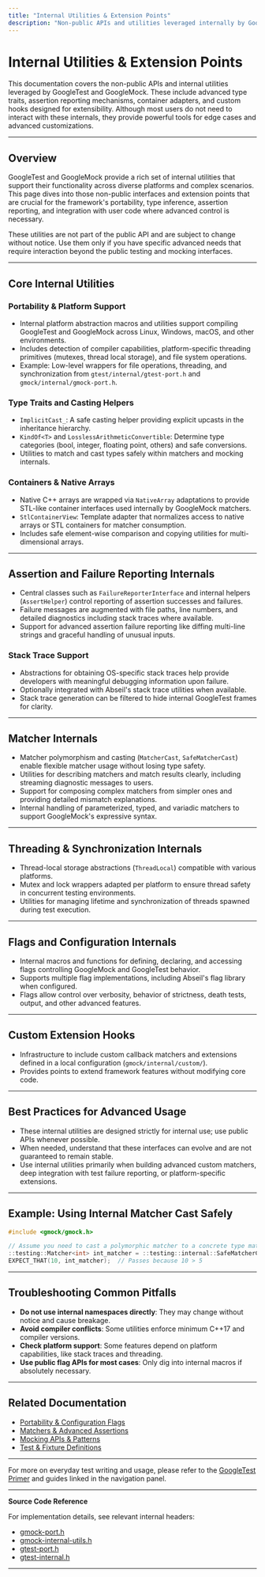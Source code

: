```yaml
---
title: "Internal Utilities & Extension Points"
description: "Non-public APIs and utilities leveraged internally by GoogleTest and GoogleMock, such as type traits, assertion reporting, container handling, and custom configuration hooks. Generally not needed for most users, but useful for advanced scenarios."
---
```


# Internal Utilities & Extension Points

This documentation covers the non-public APIs and internal utilities leveraged by GoogleTest and GoogleMock. These include advanced type traits, assertion reporting mechanisms, container adapters, and custom hooks designed for extensibility. Although most users do not need to interact with these internals, they provide powerful tools for edge cases and advanced customizations.

---

## Overview

GoogleTest and GoogleMock provide a rich set of internal utilities that support their functionality across diverse platforms and complex scenarios. This page dives into those non-public interfaces and extension points that are crucial for the framework's portability, type inference, assertion reporting, and integration with user code where advanced control is necessary.

These utilities are not part of the public API and are subject to change without notice. Use them only if you have specific advanced needs that require interaction beyond the public testing and mocking interfaces.

---

## Core Internal Utilities

### Portability & Platform Support

- Internal platform abstraction macros and utilities support compiling GoogleTest and GoogleMock across Linux, Windows, macOS, and other environments.
- Includes detection of compiler capabilities, platform-specific threading primitives (mutexes, thread local storage), and file system operations.
- Example: Low-level wrappers for file operations, threading, and synchronization from `gtest/internal/gtest-port.h` and `gmock/internal/gmock-port.h`.

### Type Traits and Casting Helpers

- `ImplicitCast_`: A safe casting helper providing explicit upcasts in the inheritance hierarchy.
- `KindOf<T>` and `LosslessArithmeticConvertible`: Determine type categories (bool, integer, floating point, others) and safe conversions.
- Utilities to match and cast types safely within matchers and mocking internals.

### Containers & Native Arrays

- Native C++ arrays are wrapped via `NativeArray` adaptations to provide STL-like container interfaces used internally by GoogleMock matchers.
- `StlContainerView`: Template adapter that normalizes access to native arrays or STL containers for matcher consumption.
- Includes safe element-wise comparison and copying utilities for multi-dimensional arrays.

---

## Assertion and Failure Reporting Internals

- Central classes such as `FailureReporterInterface` and internal helpers (`AssertHelper`) control reporting of assertion successes and failures.
- Failure messages are augmented with file paths, line numbers, and detailed diagnostics including stack traces where available.
- Support for advanced assertion failure reporting like diffing multi-line strings and graceful handling of unusual inputs.

### Stack Trace Support

- Abstractions for obtaining OS-specific stack traces help provide developers with meaningful debugging information upon failure.
- Optionally integrated with Abseil's stack trace utilities when available.
- Stack trace generation can be filtered to hide internal GoogleTest frames for clarity.

---

## Matcher Internals

- Matcher polymorphism and casting (`MatcherCast`, `SafeMatcherCast`) enable flexible matcher usage without losing type safety.
- Utilities for describing matchers and match results clearly, including streaming diagnostic messages to users.
- Support for composing complex matchers from simpler ones and providing detailed mismatch explanations.
- Internal handling of parameterized, typed, and variadic matchers to support GoogleMock's expressive syntax.

---

## Threading & Synchronization Internals

- Thread-local storage abstractions (`ThreadLocal`) compatible with various platforms.
- Mutex and lock wrappers adapted per platform to ensure thread safety in concurrent testing environments.
- Utilities for managing lifetime and synchronization of threads spawned during test execution.

---

## Flags and Configuration Internals

- Internal macros and functions for defining, declaring, and accessing flags controlling GoogleMock and GoogleTest behavior.
- Supports multiple flag implementations, including Abseil's flag library when configured.
- Flags allow control over verbosity, behavior of strictness, death tests, output, and other advanced features.

---

## Custom Extension Hooks

- Infrastructure to include custom callback matchers and extensions defined in a local configuration (`gmock/internal/custom/`).
- Provides points to extend framework features without modifying core code.

---

## Best Practices for Advanced Usage

- These internal utilities are designed strictly for internal use; use public APIs whenever possible.
- When needed, understand that these interfaces can evolve and are not guaranteed to remain stable.
- Use internal utilities primarily when building advanced custom matchers, deep integration with test failure reporting, or platform-specific extensions.

---

## Example: Using Internal Matcher Cast Safely

```cpp
#include <gmock/gmock.h>

// Assume you need to cast a polymorphic matcher to a concrete type matcher.
::testing::Matcher<int> int_matcher = ::testing::internal::SafeMatcherCast<int>(::testing::Gt(5));
EXPECT_THAT(10, int_matcher);  // Passes because 10 > 5
```

---

## Troubleshooting Common Pitfalls

- **Do not use internal namespaces directly**: They may change without notice and cause breakage.
- **Avoid compiler conflicts**: Some utilities enforce minimum C++17 and compiler versions.
- **Check platform support**: Some features depend on platform capabilities, like stack traces and threading.
- **Use public flag APIs for most cases**: Only dig into internal macros if absolutely necessary.

---

## Related Documentation

- [Portability & Configuration Flags](https://github.com/google/googletest/blob/main/docs/api-reference/advanced-utilities-internals/portability-and-configuration.md)
- [Matchers & Advanced Assertions](https://github.com/google/googletest/blob/main/docs/api-reference/matchers-and-advanced-assertions/using-matchers.md)
- [Mocking APIs & Patterns](https://github.com/google/googletest/blob/main/docs/api-reference/googlemock-mocking-apis/mock-class-definition.md)
- [Test & Fixture Definitions](https://github.com/google/googletest/blob/main/docs/api-reference/googletest-core-apis/test-case-definition.md)

---

For more on everyday test writing and usage, please refer to the [GoogleTest Primer](https://github.com/google/googletest/blob/main/docs/primer.md) and guides linked in the navigation panel.

---

**Source Code Reference** 

For implementation details, see relevant internal headers:

- [gmock-port.h](https://github.com/google/googletest/blob/main/googlemock/include/gmock/internal/gmock-port.h)
- [gmock-internal-utils.h](https://github.com/google/googletest/blob/main/googlemock/include/gmock/internal/gmock-internal-utils.h)
- [gtest-port.h](https://github.com/google/googletest/blob/main/googletest/include/gtest/internal/gtest-port.h)
- [gtest-internal.h](https://github.com/google/googletest/blob/main/googletest/include/gtest/internal/gtest-internal.h)

---
